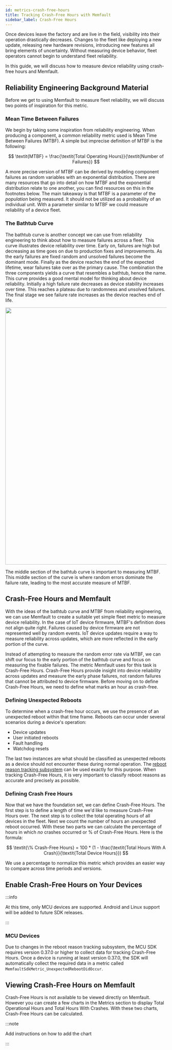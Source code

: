 ```yaml
---
id: metrics-crash-free-hours
title: Tracking Crash-Free Hours with Memfault
sidebar_label: Crash-Free Hours
---
```


Once devices leave the factory and are live in the field, visibility into their
operation drastically decreases. Changes to the fleet like deploying a new
update, releasing new hardware revisions, introducing new features all bring
elements of uncertainty. Without measuring device behavior, fleet operators
cannot begin to understand fleet reliability.

In this guide, we will discuss how to measure device reliability using
crash-free hours and Memfault.

## Reliability Engineering Background Material

Before we get to using Memfault to measure fleet reliability, we will discuss two
points of inspiration for this metric.

### Mean Time Between Failures

We begin by taking some inspiration from reliability engineering. When producing
a component, a common reliability metric used is Mean Time Between Failures (MTBF). A simple
but imprecise definition of MTBF is the following:

$$
\textit{MTBF} = \frac{\textit{Total Operating Hours}}{\textit{Number of Failures}}
$$

A more precise version of MTBF can be derived by modeling component failures as
random variables with an exponential distribution. There are many resources that
go into detail on how MTBF and the exponential distribution relate to one
another, you can find resources on this in the footnotes below. The main
takeaway is that MTBF is a parameter of the _population_ being measured. It
should not be utilized as a probability of an individual unit. With a parameter
similar to MTBF we could measure reliability of a device fleet.

### The Bathtub Curve

The bathtub curve is another concept we can use from reliability
engineering to think about how to measure failures across a fleet. This curve illustrates
device reliability over time. Early on, failures are high but decreasing as time
goes on due to production fixes and improvements. As the early failures are
fixed random and unsolved failures become the dominant mode. Finally as the
device reaches the end of the expected lifetime, wear failures take over as the
primary cause. The combination the three components yields a curve that
resembles a bathtub, hence the name. This curve provides a good mental model for
thinking about device reliability. Initially a high failure rate decreases as
device stability increases over time. This reaches a plateau due to randomness
and unsolved failures. The final stage we see failure rate increases as the
device reaches end of life.

<p align="left">
  <img width="800" src="/binary-assets/bathtub-curve.png" />
</p>

The middle section of the bathtub curve is important to measuring MTBF. This
middle section of the curve is where random errors dominate the failure rate,
leading to the most accurate measure of MTBF.

## Crash-Free Hours and Memfault

With the ideas of the bathtub curve and MTBF from reliability engineering, we
can use Memfault to create a suitable yet simple fleet metric to measure device
reliability. In the case of IoT device firmware, MTBF's definition does not
align quite right. Failures caused by device firmware are not represented well
by random events. IoT device updates require a way to measure reliability across
updates, which are more reflected in the early portion of the curve.

Instead of attempting to measure the random error rate via MTBF, we can shift
our focus to the early portion of the bathtub curve and focus on measuring the
fixable failures. The metric Memfault uses for this task is Crash-Free Hours.
Crash-Free Hours provide insight into device reliability across updates and
measure the early phase failures, not random failures that cannot be attributed
to device firmware. Before moving on to define Crash-Free Hours, we need to
define what marks an hour as crash-free.

### Defining Unexpected Reboots

To determine when a crash-free hour occurs, we use the presence of an unexpected
reboot within that time frame. Reboots can occur under several scenarios during
a device's operation:

- Device updates
- User initiated reboots
- Fault handling
- Watchdog resets

The last two instances are what should be classified as unexpected reboots as a
device should not encounter these during normal operation. The
[reboot reason tracking subsystem](/docs/mcu/reboot-reason-tracking) can be used
exactly for this purpose. When tracking Crash-Free Hours, it is very important
to classify reboot reasons as accurate and precisely as possible.

### Defining Crash Free Hours

Now that we have the foundation set, we can define Crash-Free Hours. The first
step is to define a length of time we'd like to measure Crash-Free Hours over.
The next step is to collect the total operating hours of all devices in the
fleet. Next we count the number of hours an unexpected reboot occurred. With
these two parts we can calculate the percentage of hours in which _no_ crashes
occurred or % of Crash-Free Hours. Here is the formula:

$$
\textit{\% Crash-Free Hours} = 100 * (1 - \frac{\textit{Total Hours With A Crash}}{\textit{Total Device Hours}})
$$

We use a percentage to normalize this metric which provides an easier way to
compare across time periods and versions.

## Enable Crash-Free Hours on Your Devices

:::info

At this time, only MCU devices are supported. Android and Linux support will be added to future SDK releases.

:::

### MCU Devices

Due to changes in the reboot reason tracking subsystem, the MCU SDK requires version
0.37.0 or higher to collect data for tracking Crash-Free Hours. Once a device is running
at least version 0.37.0, the SDK will automatically collect the required data in
a metric called `MemfaultSdkMetric_UnexpectedRebootDidOccur`.


## Viewing Crash-Free Hours on Memfault

Crash-Free Hours is not available to be viewed directly on Memfault. However you can create a few charts in the Metrics section to display Total Operational Hours and Total Hours With Crashes. With these two charts, Crash-Free Hours can be calculated.

:::note

Add instructions on how to add the chart

:::

